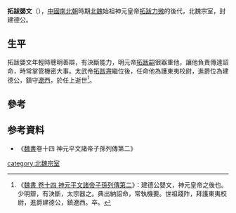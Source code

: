 '''拓跋嬰文'''（{{bd|?||?|catIdx=t}}），[[中國|中國]][[南北朝|南北朝]]時期[[北魏|北魏]]始祖神元皇帝[[拓跋力微|拓跋力微]]的後代，北魏宗室，封建德公。

==生平==
拓跋嬰文年輕時聰明善辯，有決斷能力，明元帝[[拓跋嗣|拓跋嗣]]很器重他，讓他負責傳達詔命，時常掌管機密大事。太武帝[[拓跋燾|拓跋燾]]繼位後，任命他為護東夷校尉，進爵位為建德公，鎮守[[遼西郡|遼西]]，於任上逝世<ref>《[[S:魏書/卷14|魏書 卷十四 神元平文諸帝子孫列傳第二]]》：建德公嬰文，神元皇帝之後也。少明辯，有決斷，太宗器之。典出納詔命，常執機要。世祖踐阼，拜護東夷校尉，進爵建德公，鎮遼西。卒。</ref>。

==參考==
{{reflist}}

==参考資料==
*《[[魏書|魏書]]卷十四 神元平文諸帝子孫列傳第二》

{{南北朝人物小作品}}
[[category:北魏宗室|category:北魏宗室]]